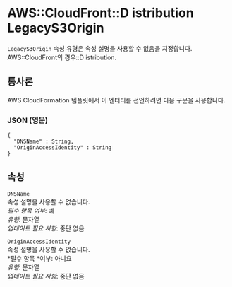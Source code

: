 # AWS::CloudFront::D istribution LegacyS3Origin

`LegacyS3Origin` 속성 유형은 속성 설명을 사용할 수 없음을 지정합니다. AWS::CloudFront의 경우::D istribution.

## 통사론

AWS CloudFormation 템플릿에서 이 엔터티를 선언하려면 다음 구문을 사용합니다.

### JSON (영문)

```
{
  "DNSName" : String,
  "OriginAccessIdentity" : String
}
```

## 속성

`DNSName`  
속성 설명을 사용할 수 없습니다.  
_필수 항목 여부_: 예  
_유형_: 문자열  
_업데이트 필요 사항_: 중단 없음

`OriginAccessIdentity`  
속성 설명을 사용할 수 없습니다.  
*필수 항목 *여부: 아니요  
_유형_: 문자열  
_업데이트 필요 사항_: 중단 없음
